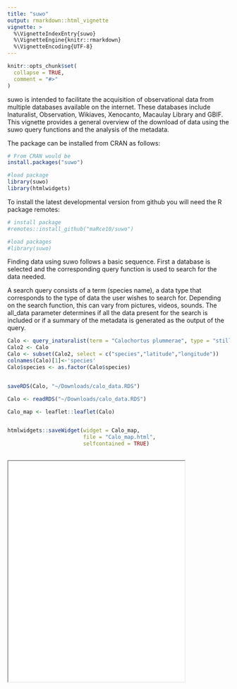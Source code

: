 ```yaml
---
title: "suwo"
output: rmarkdown::html_vignette
vignette: >
  %\VignetteIndexEntry{suwo}
  %\VignetteEngine{knitr::rmarkdown}
  %\VignetteEncoding{UTF-8}
---
```



```r
knitr::opts_chunk$set(
  collapse = TRUE,
  comment = "#>"
)
```

suwo is intended to facilitate the acquisition of observational data from multiple databases available on the internet. These databases include Inaturalist, Observation, Wikiaves, Xenocanto, Macaulay Library and GBIF. This vignette provides a general overview of the download of data using the suwo query functions and the analysis of the metadata.

The package can be installed from CRAN as follows:

```r

# From CRAN would be
install.packages("suwo")

#load package
library(suwo)
library(htmlwidgets)


```

To install the latest developmental version from github you will need the R package remotes:
```r

# install package
#remotes::install_github("maRce10/suwo")

#load packages
#library(suwo)

```

Finding data using suwo follows a basic sequence. First a database is selected and the corresponding query function is used to search for the data needed.


A search query consists of a term (species name), a data type that corresponds to the type of data the user wishes to search for. Depending on the search function, this can vary from pictures, videos, sounds. The all_data parameter determines if all the data present for the search is included or if a summary of the metadata is generated as the output of the query.

```r

Calo <- query_inaturalist(term = "Calochortus plummerae", type = "still image", all_data = FALSE )
Calo2 <- Calo
Calo <- subset(Calo2, select = c("species","latitude","longitude"))
colnames(Calo)[1]<-'species'
Calo$species <- as.factor(Calo$species)


saveRDS(Calo, "~/Downloads/calo_data.RDS")
```

```r

Calo <- readRDS("~/Downloads/calo_data.RDS")

```



```r

Calo_map <- leaflet::leaflet(Calo)


htmlwidgets::saveWidget(widget = Calo_map,
                        file = "Calo_map.html",
                        selfcontained = TRUE)
  
```
<!--html_preserve-->
<iframe src = "~/Documents/GitHub/suwo/Calo_map.html" width="400" height = "500"> </iframe>
<!--html_preserve-->

